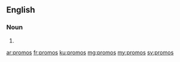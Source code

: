 ==English==

===Noun===
{{head|en|plural}}

# {{plural of|promo|lang=en}}

[[ar:promos]]
[[fr:promos]]
[[ku:promos]]
[[mg:promos]]
[[my:promos]]
[[sv:promos]]